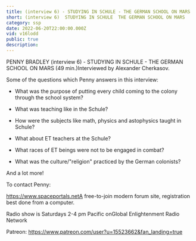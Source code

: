 ```yaml
---
title: (interview 6) - STUDYING IN SCHULE - THE GERMAN SCHOOL ON MARS
short: (interview 6)  STUDYING IN SCHULE  THE GERMAN SCHOOL ON MARS
category: ssp
date: 2022-06-20T22:00:00.000Z
vid: v16lodd
public: true
description:
---
```

PENNY BRADLEY (interview 6) - STUDYING IN SCHULE - THE GERMAN SCHOOL ON MARS (49 min.)Interviewed by Alexander Cherkasov.

Some of the questions which Penny answers in this interview:

- What was the purpose of putting every child coming to the colony through the school system?

- What was teaching like in the Schule?

- How were the subjects like math, physics and astophysics taught in Schule?

- What about ET teachers at the Schule?

- What races of ET beings were not to be engaged in combat?

- What was the culture/"religion" practiced by the German colonists?

And a lot more!

To contact Penny:

https://www.spaceportals.net​​​​A free-to-join modern forum site, registration best done from a computer.

Radio show is Saturdays 2-4 pm Pacific onGlobal Enlightenment Radio Network

Patreon: https://www.patreon.com/user?u=15523662&fan_landing=true
